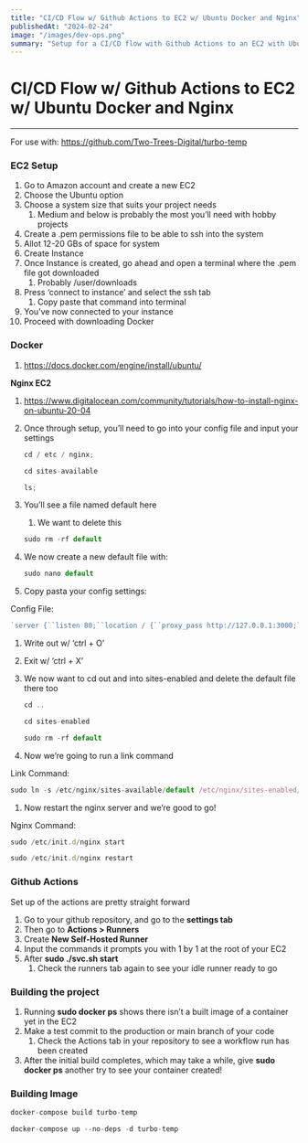```yaml
---
title: "CI/CD Flow w/ Github Actions to EC2 w/ Ubuntu Docker and Nginx"
publishedAt: "2024-02-24"
image: "/images/dev-ops.png"
summary: "Setup for a CI/CD flow with Github Actions to an EC2 with Ubuntu, Docker, and Nginx. For use with:"
---
```


# CI/CD Flow w/ Github Actions to EC2 w/ Ubuntu Docker and Nginx

---

For use with: https://github.com/Two-Trees-Digital/turbo-temp

### **EC2 Setup**

1. Go to Amazon account and create a new EC2
2. Choose the Ubuntu option
3. Choose a system size that suits your project needs
   1. Medium and below is probably the most you’ll need with hobby projects
4. Create a .pem permissions file to be able to ssh into the system
5. Allot 12-20 GBs of space for system
6. Create Instance
7. Once Instance is created, go ahead and open a terminal where the .pem file got downloaded
   1. Probably /user/downloads
8. Press ‘connect to instance’ and select the ssh tab
   1. Copy paste that command into terminal
9. You’ve now connected to your instance
10. Proceed with downloading Docker

### **Docker**

1. https://docs.docker.com/engine/install/ubuntu/

**Nginx EC2**

1. https://www.digitalocean.com/community/tutorials/how-to-install-nginx-on-ubuntu-20-04
2. Once through setup, you’ll need to go into your config file and input your settings

   ```jsx
   cd / etc / nginx;
   ```

   ```jsx
   cd sites-available
   ```

   ```jsx
   ls;
   ```

3. You’ll see a file named default here

   1. We want to delete this

   ```jsx
   sudo rm -rf default
   ```

4. We now create a new default file with:

   ```jsx
   sudo nano default
   ```

5. Copy pasta your config settings:

Config File:

```jsx
`server {``listen 80;``location / {``proxy_pass http://127.0.0.1:3000;``}``location /api/v1 {``rewrite ^/api/v1(/.*)$ $1 break;``proxy_pass http://127.0.0.1:3001;``}``location /dashboard/ {``rewrite ^/dashboard(/.*)$ $1 break;``proxy_pass http://127.0.0.1:3002;``}``}`;
```

1. Write out w/ ‘ctrl + O’
2. Exit w/ ‘ctrl + X’
3. We now want to cd out and into sites-enabled and delete the default file there too

   ```jsx
   cd ..
   ```

   ```jsx
   cd sites-enabled
   ```

   ```jsx
   sudo rm -rf default
   ```

4. Now we’re going to run a link command

Link Command:

```jsx
sudo ln -s /etc/nginx/sites-available/default /etc/nginx/sites-enabled/default
```

1.  Now restart the nginx server and we’re good to go!

Nginx Command:

```jsx
sudo /etc/init.d/nginx start
```

```jsx
sudo /etc/init.d/nginx restart
```

### **Github Actions**

Set up of the actions are pretty straight forward

1. Go to your github repository, and go to the **settings tab**
2. Then go to **Actions > Runners**
3. Create **New Self-Hosted Runner**
4. Input the commands it prompts you with 1 by 1 at the root of your EC2
5. After **sudo ./svc.sh start**
   1. Check the runners tab again to see your idle runner ready to go

### **Building the project**

1. Running **sudo docker ps** shows there isn’t a built image of a container yet in the EC2
2. Make a test commit to the production or main branch of your code
   1. Check the Actions tab in your repository to see a workflow run has been created
3. After the initial build completes, which may take a while, give **sudo docker ps** another try to see your container created!

### Building Image

```jsx
docker-compose build turbo-temp

docker-compose up --no-deps -d turbo-temp
```
